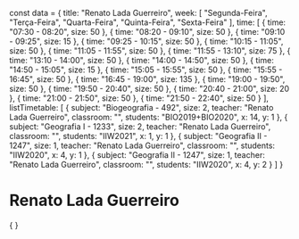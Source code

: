 const data = {
  title: "Renato Lada Guerreiro",
  week: [
    "Segunda-Feira",
    "Terça-Feira",
    "Quarta-Feira",
    "Quinta-Feira",
    "Sexta-Feira"
  ],
  time: [
    {
      time: "07:30 - 08:20",
      size: 50
    },
    {
      time: "08:20 - 09:10",
      size: 50
    },
    {
      time: "09:10 - 09:25",
      size: 15
    },
    {
      time: "09:25 - 10:15",
      size: 50
    },
    {
      time: "10:15 - 11:05",
      size: 50
    },
    {
      time: "11:05 - 11:55",
      size: 50
    },
    {
      time: "11:55 - 13:10",
      size: 75
    },
    {
      time: "13:10 - 14:00",
      size: 50
    },
    {
      time: "14:00 - 14:50",
      size: 50
    },
    {
      time: "14:50 - 15:05",
      size: 15
    },
    {
      time: "15:05 - 15:55",
      size: 50
    },
    {
      time: "15:55 - 16:45",
      size: 50
    },
    {
      time: "16:45 - 19:00",
      size: 135
    },
    {
      time: "19:00 - 19:50",
      size: 50
    },
    {
      time: "19:50 - 20:40",
      size: 50
    },
    {
      time: "20:40 - 21:00",
      size: 20
    },
    {
      time: "21:00 - 21:50",
      size: 50
    },
    {
      time: "21:50 - 22:40",
      size: 50
    }
  ],
  listTimetable: [
    {
      subject: "Biogeografia - 492",
      size: 2,
      teacher: "Renato Lada Guerreiro",
      classroom: "",
      students: "BIO2019+BIO2020",
      x: 14,
      y: 1
    },
    {
      subject: "Geografia I - 1233",
      size: 2,
      teacher: "Renato Lada Guerreiro",
      classroom: "",
      students: "IIW2021",
      x: 1,
      y: 1
    },
    {
      subject: "Geografia II - 1247",
      size: 1,
      teacher: "Renato Lada Guerreiro",
      classroom: "",
      students: "IIW2020",
      x: 4,
      y: 1
    },
    {
      subject: "Geografia II - 1247",
      size: 1,
      teacher: "Renato Lada Guerreiro",
      classroom: "",
      students: "IIW2020",
      x: 4,
      y: 2
    }
  ]
}

# Renato Lada Guerreiro

<div>
    {
        <Grid
            title={data.title}
            weekDays={data.week}
            time={data.time}
            listClasses={data.listTimetable}
        />
    }
</div>
